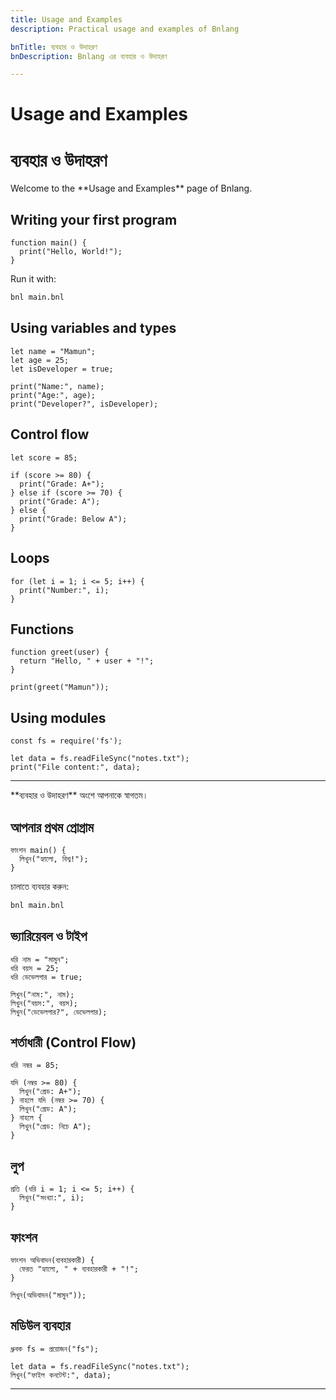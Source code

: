 ```yaml
---
title: Usage and Examples
description: Practical usage and examples of Bnlang

bnTitle: ব্যবহার ও উদাহরণ
bnDescription: Bnlang এর ব্যবহার ও উদাহরণ

---
```


# <I18nEnglish>Usage and Examples</I18nEnglish>
# <I18nBangla>ব্যবহার ও উদাহরণ</I18nBangla>


<I18nEnglish>
Welcome to the **Usage and Examples** page of Bnlang.

## Writing your first program

```bnl
function main() {
  print("Hello, World!");
}
```

Run it with:

```bash
bnl main.bnl
```

## Using variables and types

```bnl
let name = "Mamun";
let age = 25;
let isDeveloper = true;

print("Name:", name);
print("Age:", age);
print("Developer?", isDeveloper);
```

## Control flow

```bnl
let score = 85;

if (score >= 80) {
  print("Grade: A+");
} else if (score >= 70) {
  print("Grade: A");
} else {
  print("Grade: Below A");
}
```

## Loops

```bnl
for (let i = 1; i <= 5; i++) {
  print("Number:", i);
}
```

## Functions

```bnl
function greet(user) {
  return "Hello, " + user + "!";
}

print(greet("Mamun"));
```

## Using modules

```bnl
const fs = require('fs');

let data = fs.readFileSync("notes.txt");
print("File content:", data);
```

---
</I18nEnglish>

<I18nBangla>
**ব্যবহার ও উদাহরণ** অংশে আপনাকে স্বাগতম।

## আপনার প্রথম প্রোগ্রাম

```bnl
ফাংশন main() {
  লিখুন("হ্যালো, বিশ্ব!");
}
```

চালাতে ব্যবহার করুন:

```bash
bnl main.bnl
```

## ভ্যারিয়েবল ও টাইপ

```bnl
ধরি নাম = "মামুন";
ধরি বয়স = 25;
ধরি ডেভেলপার = true;

লিখুন("নাম:", নাম);
লিখুন("বয়স:", বয়স);
লিখুন("ডেভেলপার?", ডেভেলপার);
```

## শর্তাধারী (Control Flow)

```bnl
ধরি নম্বর = 85;

যদি (নম্বর >= 80) {
  লিখুন("গ্রেড: A+");
} নাহলে যদি (নম্বর >= 70) {
  লিখুন("গ্রেড: A");
} নাহলে {
  লিখুন("গ্রেড: নিচে A");
}
```

## লুপ

```bnl
প্রতি (ধরি i = 1; i <= 5; i++) {
  লিখুন("সংখ্যা:", i);
}
```

## ফাংশন

```bnl
ফাংশন অভিবাদন(ব্যবহারকারী) {
  ফেরত "হ্যালো, " + ব্যবহারকারী + "!";
}

লিখুন(অভিবাদন("মামুন"));
```

## মডিউল ব্যবহার

```bnl
ধ্রুবক fs = প্রয়োজন("fs");

let data = fs.readFileSync("notes.txt");
লিখুন("ফাইল কনটেন্ট:", data);
```

---
</I18nBangla>



